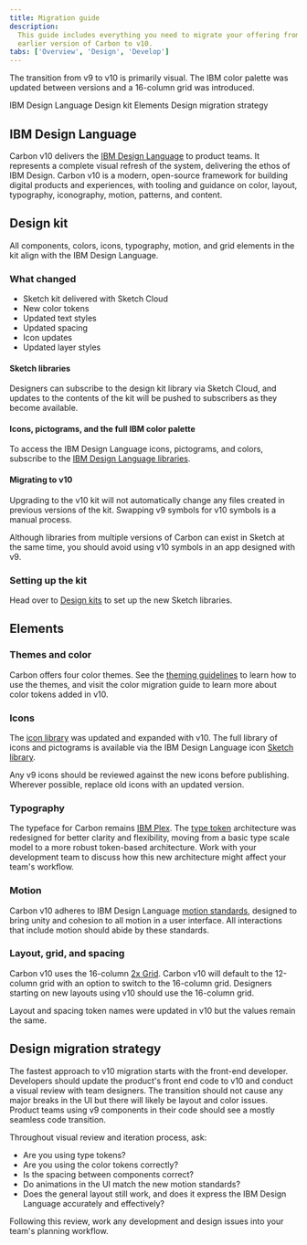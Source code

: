 ```yaml
---
title: Migration guide
description:
  This guide includes everything you need to migrate your offering from an
  earlier version of Carbon to v10.
tabs: ['Overview', 'Design', 'Develop']
---
```


<PageDescription>

The transition from v9 to v10 is primarily visual. The IBM color palette was
updated between versions and a 16-column grid was introduced.

</PageDescription>

<AnchorLinks>

<AnchorLink>IBM Design Language</AnchorLink>
<AnchorLink>Design kit</AnchorLink>
<AnchorLink>Elements</AnchorLink>
<AnchorLink>Design migration strategy</AnchorLink>

</AnchorLinks>

## IBM Design Language

Carbon v10 delivers the
[IBM Design Language](https://www.ibm.com/design/language/) to product teams. It
represents a complete visual refresh of the system, delivering the ethos of IBM
Design. Carbon v10 is a modern, open-source framework for building digital
products and experiences, with tooling and guidance on color, layout,
typography, iconography, motion, patterns, and content.

## Design kit

All components, colors, icons, typography, motion, and grid elements in the kit
align with the IBM Design Language.

### What changed

- Sketch kit delivered with Sketch Cloud
- New color tokens
- Updated text styles
- Updated spacing
- Icon updates
- Updated layer styles

#### Sketch libraries

Designers can subscribe to the design kit library via Sketch Cloud, and updates
to the contents of the kit will be pushed to subscribers as they become
available.

#### Icons, pictograms, and the full IBM color palette

To access the IBM Design Language icons, pictograms, and colors, subscribe to
the
[IBM Design Language libraries](/designing/design-resources#color-grid-and-icons).

#### Migrating to v10

Upgrading to the v10 kit will not automatically change any files created in
previous versions of the kit. Swapping v9 symbols for v10 symbols is a manual
process.

Although libraries from multiple versions of Carbon can exist in Sketch at the
same time, you should avoid using v10 symbols in an app designed with v9.

### Setting up the kit

Head over to [Design kits](/designing/kits/sketch) to set up the new Sketch
libraries.

## Elements

### Themes and color

Carbon offers four color themes. See the
[theming guidelines](/guidelines/color/overview#themes) to learn how to use the
themes, and visit the color migration guide to learn more about color tokens
added in v10.

<Row>
<Column colLg={4} colMd={4} noGutterSm>
<ResourceCard
    subTitle="Migrating color"
    href="https://github.com/carbon-design-system/carbon/blob/main/docs/migration/10.x-color.md"
    >

<MdxIcon name="github" />

  </ResourceCard>
</Column>
</Row>

### Icons

The [icon library](/guidelines/icons/library) was updated and expanded with v10.
The full library of icons and pictograms is available via the IBM Design
Language icon [Sketch library](/guidelines/icons/usage#resources).

Any v9 icons should be reviewed against the new icons before publishing.
Wherever possible, replace old icons with an updated version.

<Row>
<Column colLg={4} colMd={4} noGutterSm>
<ResourceCard
    subTitle="Icon migration"
    href="https://github.com/carbon-design-system/carbon/blob/main/docs/migration/10.x-icons.md"
    >

<MdxIcon name="github" />

  </ResourceCard>
</Column>
</Row>

### Typography

The typeface for Carbon remains
[IBM Plex](/guidelines/typography/overview/#typeface:-ibm-plex). The
[type token](/guidelines/typography/overview#type-tokens-and-sets) architecture
was redesigned for better clarity and flexibility, moving from a basic type
scale model to a more robust token-based architecture. Work with your
development team to discuss how this new architecture might affect your team's
workflow.

<Row>
<Column colLg={4} colMd={4} noGutterSm>
<ResourceCard
    subTitle="Type migration"
    href="https://github.com/carbon-design-system/carbon/blob/main/docs/migration/10.x-type.md"
    >

<MdxIcon name="github" />

  </ResourceCard>
</Column>
</Row>

### Motion

Carbon v10 adheres to IBM Design Language
[motion standards](/guidelines/motion/overview), designed to bring unity and
cohesion to all motion in a user interface. All interactions that include motion
should abide by these standards.

### Layout, grid, and spacing

Carbon v10 uses the 16-column [2x Grid](/guidelines/2x-grid/overview). Carbon
v10 will default to the 12-column grid with an option to switch to the 16-column
grid. Designers starting on new layouts using v10 should use the 16-column grid.

Layout and spacing token names were updated in v10 but the values remain the
same.

<Row>
<Column colLg={4} colMd={4} noGutterSm>
<ResourceCard
    subTitle="Layout migration"
    href="https://github.com/carbon-design-system/carbon/blob/main/docs/migration/10.x-layout.md#migrating"
    >

<MdxIcon name="github" />

  </ResourceCard>
</Column>
</Row>

## Design migration strategy

The fastest approach to v10 migration starts with the front-end developer.
Developers should update the product's front end code to v10 and conduct a
visual review with team designers. The transition should not cause any major
breaks in the UI but there will likely be layout and color issues. Product teams
using v9 components in their code should see a mostly seamless code transition.

Throughout visual review and iteration process, ask:

- Are you using type tokens?
- Are you using the color tokens correctly?
- Is the spacing between components correct?
- Do animations in the UI match the new motion standards?
- Does the general layout still work, and does it express the IBM Design
  Language accurately and effectively?

Following this review, work any development and design issues into your team's
planning workflow.
